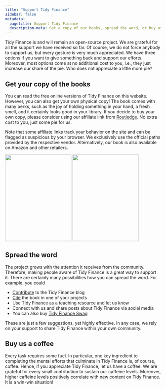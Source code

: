 ```yaml
---
title: "Support Tidy Finance"
sidebar: false
metadata:
  pagetitle: Support Tidy Finance
  description-meta: Get a copy of our books, spread the word, or buy us a coffee - just a few ways to support open-source finance.
---
```


Tidy Finance is and will remain an open-source project. We are grateful for all the support we have received so far. Of course, we do not force anybody to support us, but every gesture is very much appreciated. We have three options if you want to give something back and support our efforts. Moreover, most options come at no additional cost to you, i.e., they just increase our share of the pie. Who does not appreciate a little more pie?

## Get your copy of the books

You can read the free online versions of Tidy Finance on this website. However, you can also get your own physical copy! The book comes with many perks, such as the joy of holding something in your hand, a fresh smell, and it certainly looks good in your library. If you decide to buy your own copy, please consider using our affiliate link from [Routledge](https://www.jdoqocy.com/click-100765519-14339043?url=https%3A%2F%2Fwww.routledge.com%2FTidy-Finance-with-R%2FVoigt-Weiss-Scheuch%2Fp%2Fbook%2F9781032389349). No extra cost to you, just some pie for us. 

Note that some affiliate links track your behavior on the site and can be flagged as suspicious by your browser. We exclusively use the official paths provided by the respective vendor. Alternatively, our book is also available on Amazon and other retailers.

<div class="book-container">
  <img src="assets/img/cover-book-r.jpg" class="book" width="214" height="280"/>
  <img src="assets/img/cover-book-python.jpg" class="book" width="214" height="280"/>
</div>

## Spread the word

The project grows with the attention it receives from the community. Therefore, making people aware of Tidy Finance is a great way to support it. There are certainly many possibilities how you can spread the word. For example, you could

- [Contribute](contribute.qmd) to the Tidy Finance blog
- [Cite](index.qmd#license) the book in one of your projects
- Use Tidy Finance as a teaching resource and let us know
- Connect with us and share posts about Tidy Finance via social media
- You can also buy [Tidy Finance Swag](https://www.etsy.com/shop/tidyswag/?etsrc=sdt&utm_source=tidy-finance.org)

These are just a few suggestions, yet highly effective. In any case, we rely on your support to share Tidy Finance within your own community.

## Buy us a coffee

Every task requires some fuel. In particular, one key ingredient to completing the mental efforts that culminate in Tidy Finance is, of course, coffee. Hence, if you appreciate Tidy Finance, let us have a coffee. We are grateful for every small contribution to sustain our caffeine levels. Moreover, higher caffeine levels positively correlate with new content on Tidy Finance. It is a win-win situation!

```{=html}
<script type="text/javascript" src="https://cdnjs.buymeacoffee.com/1.0.0/button.prod.min.js" data-name="bmc-button" data-slug="tidyfinance" data-color="#3b9ab2" data-emoji="" data-font="Cookie" data-text="Support us with a coffee" data-outline-color="#ffffff" data-font-color="#ffffff" data-coffee-color="#e1af00" ></script>
```
